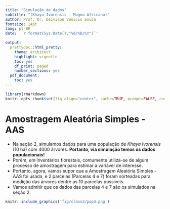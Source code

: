 ```yaml
---
title: "Simulação de dados"
subtitle: "(Khaya Ivorensis - Mogno Africano)"
author: Prof. Dr. Deivison Venicio Souza
fontsize: 14pt
lang: pt-BR
date: '`r format(Sys.Date(),"%d/%B/%Y")`'

output:
  prettydoc::html_pretty:
    theme: architect
    highlight: vignette
    toc: yes
    df_print: paged
    number_sections: yes
  pdf_document:
    toc: yes
---
```


```r
library(rmarkdown)
knitr::opts_chunk$set(fig.align="center", cache=TRUE, prompt=FALSE, comment = NA, eval = TRUE)
```

# Amostragem Aleatória Simples - AAS

- Na seção 2, simulamos dados para uma população de *Khaya Ivorensis* (10 ha) com 4000 árvores. **Portanto, via simulação temos os dados populacionais!**
- Porém, em inventários florestais, comumente utiliza-se de algum processo de amostragem para estimar a variável de interesse.
- Portanto, agora, vamos supor que a Amostragem Aleatória Simples - AAS foi usada, e 2 parcelas (Parcelas 4 e 7) foram sorteadas para medição das árvores dentre as 10 parcelas possíveis.
- Vamos admitir que os dados das parcelas 4 e 7 são os simulados na seção 2.

```r
knitr::include_graphics('fig/class3/pop4.png')
```

